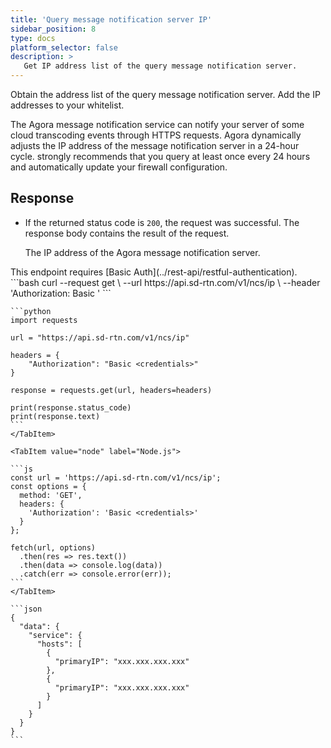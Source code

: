 ```yaml
---
title: 'Query message notification server IP'
sidebar_position: 8
type: docs
platform_selector: false
description: >
   Get IP address list of the query message notification server.
---
```



<RestAPILayout>
  <LeftColumn
    title={frontMatter.title}
    method="GET"
    endpoint="https://api.sd-rtn.com/v1/ncs/ip"
  >

Obtain the address list of the query message notification server. Add the IP addresses to your whitelist.

The Agora message notification service can notify your server of some cloud transcoding events through HTTPS requests. Agora dynamically adjusts the IP address of the message notification server in a 24-hour cycle. <Vg k="COMPANY" /> strongly recommends that you query at least once every 24 hours and automatically update your firewall configuration.

## Response

- If the returned status code is `200`, the request was successful. The response body contains the result of the request.

  <ParameterList title="OK">         
    <Parameter name="data" type="object">
      <Parameter name="service" type="object">     
        <Parameter name="hosts" type="array">
          <Parameter name="primaryIP" type="string">
            The IP address of the Agora message notification server.
          </Parameter>
        </Parameter>
      </Parameter>
    </Parameter>
  </ParameterList>

   
</LeftColumn>

<RightColumn>

<Section title="Authorization">
This endpoint requires [Basic Auth](../rest-api/restful-authentication).
</Section>

<Section title="Request example">

  <Tabs groupId="code-examples">
    <TabItem value="curl" label="curl" default>
      ```bash
      curl --request get \
        --url https://api.sd-rtn.com/v1/ncs/ip \
        --header 'Authorization: Basic <credentials>'   
      ```
    </TabItem>
    <TabItem value="python" label="Python">

    ```python
    import requests

    url = "https://api.sd-rtn.com/v1/ncs/ip"

    headers = {
        "Authorization": "Basic <credentials>"
    }

    response = requests.get(url, headers=headers)

    print(response.status_code)
    print(response.text)
    ```
    </TabItem>

    <TabItem value="node" label="Node.js">

    ```js
    const url = 'https://api.sd-rtn.com/v1/ncs/ip';
    const options = {
      method: 'GET',
      headers: {
        'Authorization': 'Basic <credentials>'
      }
    };

    fetch(url, options)
      .then(res => res.text())
      .then(data => console.log(data))
      .catch(err => console.error(err));
    ```
    </TabItem>
  </Tabs>

</Section>
<Section title="Response example">

<Tabs groupId="response-examples">
  <TabItem value="200" label="200" default>

    ```json
    {
      "data": {
        "service": {
          "hosts": [
            {
              "primaryIP": "xxx.xxx.xxx.xxx"
            },
            {
              "primaryIP": "xxx.xxx.xxx.xxx"
            }
          ]
        }
      }
    }
    ```
  </TabItem>
</Tabs>

</Section>
</RightColumn>
</RestAPILayout>